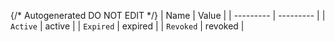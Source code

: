 {/* Autogenerated DO NOT EDIT  */}
| Name      | Value     |
| --------- | --------- |
| `Active`  | active    |
| `Expired` | expired   |
| `Revoked` | revoked   |
